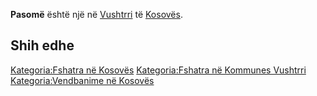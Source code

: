 {{Fshat në 
 | Emri                = Pasomë
 | EmriAlt                = 
 | NAME_SHORT_FORM=      
 | NAME_GENERIC=      
 | NAME_SORT_NAME_RO=      PASOME
 | FULL_NAME_RO = Pasomë
 | FULL_NAME_ND_RO=Pasome
 | SORT_NAME_RG=PASOME
 | FULL_NAME_RG=Pasomë
 | FULL_NAME_ND_RG=Pasome
 | SRP_NAME_SHORT_FORM=      
 | SRP_NAME_GENERIC=      
 | SRP_NAME_SORT_NAME_RO=      
 | SRP_FULL_NAME_RO = 
 | SRP_FULL_NAME_ND_RO=
 | SRP_SORT_NAME_RG=
 | SRP_FULL_NAME_RG=
 | SRP_FULL_NAME_ND_RG=
 | Emri (Rasa dhanore) = 
 | Figura              = 
 | Shteti              = Kosovo
 | Komuna              = Vushtrri
 | Kodi postar         = 
 | Sipërfaqja          = 

 | Popullsia           = 

 | Regj. i popullsisë  = 
 | Dend. e popullsisë  = 
 | Faqja zyrtare       = 
 <!--- Koordinatat ----> 
 | Gjerësia            = 42.883333
 | Gjatësia            = 20.956389
 | Lartësia            = 
}}
'''Pasomë''' është një [[]] në [[Vushtrri]] të [[Kosovës]].

<!-- == Gjeografia == -->
<!-- == Historia == -->
<!-- == Demografia == -->
== Shih edhe ==
{{Komuna Vushtrri}}
{{Kosovo-Administrata-Cung}}

[[Kategoria:Fshatra në Kosovës]]
[[Kategoria:Fshatra në Kommunes Vushtrri]]
[[Kategoria:Vendbanime në Kosovës]]